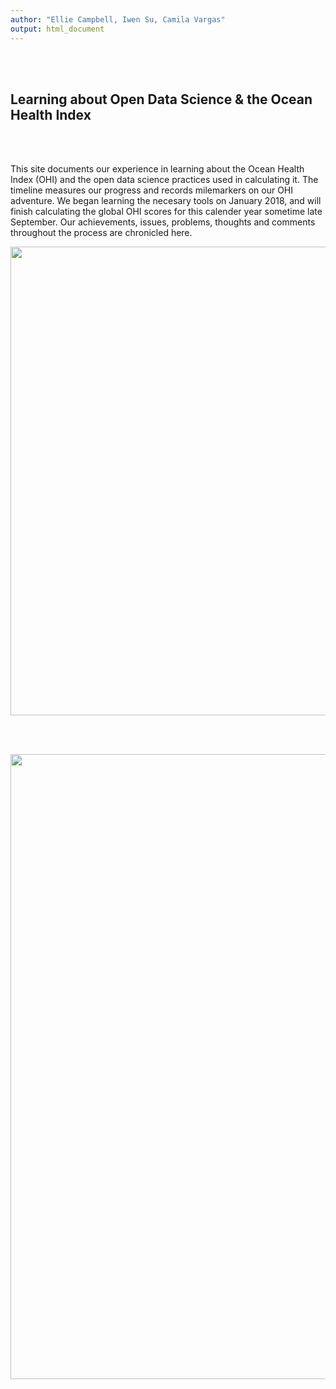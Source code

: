 ```yaml
---
author: "Ellie Campbell, Iwen Su, Camila Vargas"
output: html_document
---
```

<br>
<br>

## Learning about Open Data Science & the Ocean Health Index

<br>
<br>

This site documents our experience in learning about the Ocean Health Index (OHI) and the open data science practices used in calculating it. The timeline measures our progress and records milemarkers on our OHI adventure. We began learning the necesary tools on January 2018, and will finish calculating the global OHI scores for this calender year sometime late September. Our achievements, issues, problems, thoughts and comments throughout the process are chronicled here.

<center><img src="images/timeline.jpg" width="750px"></center>  

<br>
<br>

<center><img src="images/deep-sea-fishes.jpg" width="1000px"></center>  
